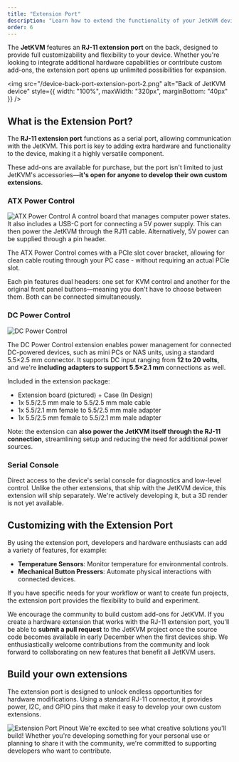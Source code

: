 ```yaml
---
title: "Extension Port"
description: "Learn how to extend the functionality of your JetKVM device through the customizable RJ-11 extension port."
order: 6
---
```


The **JetKVM** features an **RJ-11 extension port** on the back, designed to provide full customizability and flexibility to your device. Whether you're looking to integrate additional hardware capabilities or contribute custom add-ons, the extension port opens up unlimited possibilities for expansion.

<img
  src="/device-back-port-extension-port-2.png"
  alt="Back of JetKVM device"
  style={{ width: "100%", maxWidth: "320px", marginBottom: "40px" }}
/>

## What is the Extension Port?

The **RJ-11 extension port** functions as a serial port, allowing communication with the JetKVM. This port is key to adding extra hardware and functionality to the device, making it a highly versatile component.

These add-ons are available for purchase, but the port isn't limited to just JetKVM's accessories—**it's open for anyone to develop their own custom extensions**.

### ATX Power Control

<Card className="mb-2 inline-block max-w-[480px] overflow-hidden">
  <img
    src="/atx_extension_preview_2.png"
    alt="ATX Power Control"
    style={{
      margin: "0 auto",
    }}
  />
</Card>
A control board that manages computer power states. It also includes a USB-C port for connecting
a 5V power supply. This can then power the JetKVM through the RJ11 cable. Alternatively, 5V
power can be supplied through a pin header.

The ATX Power Control comes with a PCIe slot cover bracket, allowing for clean cable routing through your PC case - without requiring an actual PCIe slot.

Each pin features dual headers: one set for KVM control and another for the original front panel buttons—meaning you don't have to choose between them. Both can be connected simultaneously.

### DC Power Control

<Card className="mb-2 inline-block max-w-[480px] overflow-hidden">
  <img
    src="/dc_extension_preview_2.png"
    alt="DC Power Control"
    style={{
      margin: "0 auto",
    }}
  />
</Card>

The DC Power Control extension enables power management for connected DC-powered devices, such as mini PCs or NAS units, using a standard 5.5×2.5 mm connector. It supports DC input ranging from **12 to 20 volts**, and we're **including adapters to support 5.5×2.1 mm** connections as well.

Included in the extension package:

- Extension board (pictured) + Case (In Design)
- 1x 5.5/2.5 mm male to 5.5/2.5 mm male cable
- 1x 5.5/2.1 mm female to 5.5/2.5 mm male adapter
- 1x 5.5/2.5 mm female to 5.5/2.1 mm male adapter

Note: the extension can **also power the JetKVM itself through the RJ-11 connection**, streamlining setup and reducing the need for additional power sources.

### Serial Console

Direct access to the device's serial console for diagnostics and low-level control. Unlike the other extensions, that ship with the JetKVM device, this extension will ship separately. We're actively developing it, but a 3D render is not yet available.

## Customizing with the Extension Port

By using the extension port, developers and hardware enthusiasts can add a variety of features, for example:

- **Temperature Sensors**: Monitor temperature for environmental controls.
- **Mechanical Button Pressers**: Automate physical interactions with connected devices.

If you have specific needs for your workflow or want to create fun projects, the extension port provides the flexibility to build and experiment.

We encourage the community to build custom add-ons for JetKVM.
If you create a hardware extension that works with the RJ-11 extension port, you'll be able to **submit a pull request** to the JetKVM project once the source code becomes available in early December when the first devices ship. We enthusiastically welcome contributions from the community and look forward to collaborating on new features that benefit all JetKVM users.

## Build your own extensions

The extension port is designed to unlock endless opportunities for hardware modifications. Using a standard RJ-11 connector, it provides power, I2C, and GPIO pins that make it easy to develop your own custom extensions.

<Card className="mb-2 inline-block max-w-[320px] overflow-hidden">
  <img
    src="/extension_port_pinout.png"
    alt="Extension Port Pinout"
    style={{ margin: "0 auto" }}
  />
</Card>
We're excited to see what creative solutions you'll build! Whether you're developing something
for your personal use or planning to share it with the community, we're committed to supporting
developers who want to contribute.
